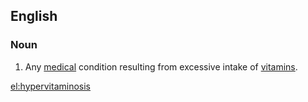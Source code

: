 ==English==
{{wikipedia}}

===Noun===
{{en-noun|hypervitaminoses}}

# Any [[medical]] condition resulting from excessive intake of [[vitamin]]s.

[[el:hypervitaminosis]]